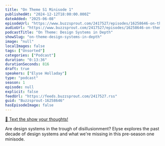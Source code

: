 ```yaml
---
title: "On Theme S1 Minisode 1"
publishedAt: "2024-12-12T18:00:00.000Z"
dateAdded: "2025-06-08"
episodeUrl: "https://www.buzzsprout.com/2417527/episodes/16258646-on-theme-s1-minisode-1.mp3"
audioUrl: "https://www.buzzsprout.com/2417527/episodes/16258646-on-theme-s1-minisode-1.mp3"
podcastTitle: "On Theme: Design Systems in Depth"
showSlug: "on-theme-design-systems-in-depth"
image: "null"
localImages: false
tags: ["Unsorted"]
categories: ["Podcast"]
duration: "0:13:36"
durationSeconds: 816
draft: true
speakers: ["Elyse Holladay"]
type: "podcast"
season: 1
episode: null
explicit: false
feedUrl: "https://feeds.buzzsprout.com/2417527.rss"
guid: "Buzzsprout-16258646"
hasEpisodeImage: false
---
```

[📲 Text the show your thoughts!](https://www.buzzsprout.com/twilio/text_messages/2417527/open_sms)

Are design systems in the trough of disillusionment? Elyse explores the past decade of design systems and what we're missing in this pre-season one minisode.
